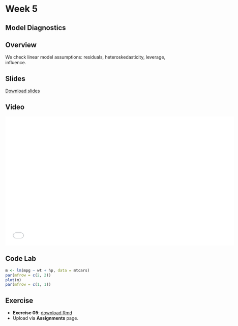 # Week 5 {-}

## Model Diagnostics {-}

## Overview {-}
We check linear model assumptions: residuals, heteroskedasticity, leverage, influence.

## Slides {-}
[Download slides](slides/class05.pdf)

## Video {-}
<iframe width="720" height="405" src="YOUR_VIDEO_LINK_FOR_CLASS_05" title="Class 05" frameborder="0" allowfullscreen></iframe>

## Code Lab {-}

```r
m <- lm(mpg ~ wt + hp, data = mtcars)
par(mfrow = c(2, 2))
plot(m)
par(mfrow = c(1, 1))
```

## Exercise {-}
- **Exercise 05**: [download Rmd](exercises/ex05/ex05.Rmd)  
- Upload via **Assignments** page.